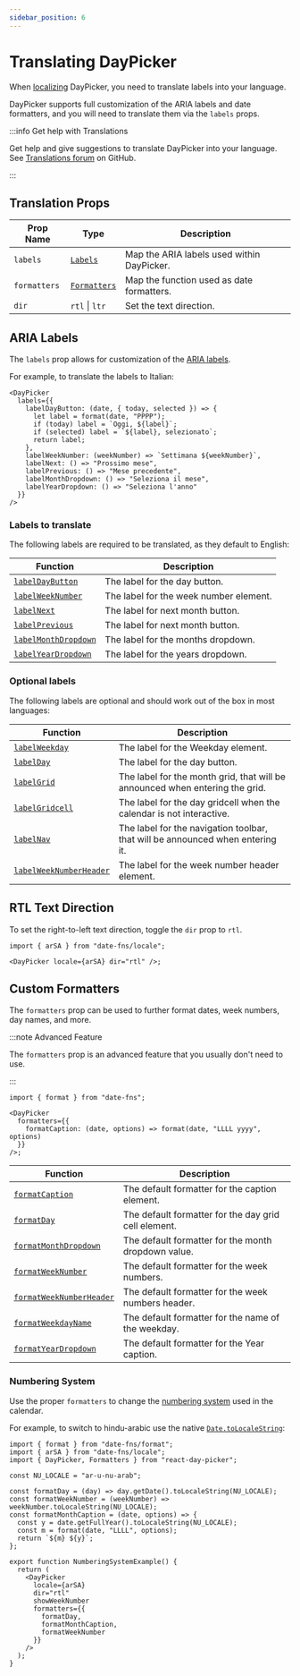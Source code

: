 ```yaml
---
sidebar_position: 6
---
```


# Translating DayPicker

When [localizing](./localization.mdx) DayPicker, you need to translate labels into your language.

DayPicker supports full customization of the ARIA labels and date formatters, and you will need to translate them via the `labels` props.

:::info Get help with Translations

Get help and give suggestions to translate DayPicker into your language. See [Translations forum](https://github.com/gpbl/react-day-picker/discussions/categories/translation-and-localization) on GitHub.

:::

## Translation Props

| Prop Name    | Type                                              | Description                                |
| ------------ | ------------------------------------------------- | ------------------------------------------ |
| `labels`     | [`Labels`](../api/type-aliases/Labels.md)         | Map the ARIA labels used within DayPicker. |
| `formatters` | [`Formatters`](../api/type-aliases/Formatters.md) | Map the function used as date formatters.  |
| `dir`        | `rtl` \| `ltr`                                    | Set the text direction.                    |

## ARIA Labels

The `labels` prop allows for customization of the [ARIA labels](./accessibility.mdx).

For example, to translate the labels to Italian:

```tsx
<DayPicker
  labels={{
    labelDayButton: (date, { today, selected }) => {
      let label = format(date, "PPPP");
      if (today) label = `Oggi, ${label}`;
      if (selected) label = `${label}, selezionato`;
      return label;
    },
    labelWeekNumber: (weekNumber) => `Settimana ${weekNumber}`,
    labelNext: () => "Prossimo mese",
    labelPrevious: () => "Mese precedente",
    labelMonthDropdown: () => "Seleziona il mese",
    labelYearDropdown: () => "Seleziona l'anno"
  }}
/>
```

### Labels to translate

The following labels are required to be translated, as they default to English:

| Function                                                       | Description                            |
| -------------------------------------------------------------- | -------------------------------------- |
| [`labelDayButton`](../api/functions/labelDayButton.md)         | The label for the day button.          |
| [`labelWeekNumber`](../api/functions/labelWeekNumber.md)       | The label for the week number element. |
| [`labelNext`](../api/functions/labelNext.md)                   | The label for next month button.       |
| [`labelPrevious`](../api/functions/labelPrevious.md)           | The label for next month button.       |
| [`labelMonthDropdown`](../api/functions/labelMonthDropdown.md) | The label for the months dropdown.     |
| [`labelYearDropdown`](../api/functions/labelYearDropdown.md)   | The label for the years dropdown.      |

### Optional labels

The following labels are optional and should work out of the box in most languages:

| Function                                                             | Description                                                                    |
| -------------------------------------------------------------------- | ------------------------------------------------------------------------------ |
| [`labelWeekday`](../api/functions/labelWeekday.md)                   | The label for the Weekday element.                                             |
| [`labelDay`](../api/functions/labelDay.md)                           | The label for the day button.                                                  |
| [`labelGrid`](../api/functions/labelGrid.md)                         | The label for the month grid, that will be announced when entering the grid.   |
| [`labelGridcell`](../api/functions/labelGridcell.md)                 | The label for the day gridcell when the calendar is not interactive.           |
| [`labelNav`](../api/functions/labelNav.md)                           | The label for the navigation toolbar, that will be announced when entering it. |
| [`labelWeekNumberHeader`](../api/functions/labelWeekNumberHeader.md) | The label for the week number header element.                                  |

## RTL Text Direction

To set the right-to-left text direction, toggle the `dir` prop to `rtl`.

```tsx caption="render:Rtl"
import { arSA } from "date-fns/locale";

<DayPicker locale={arSA} dir="rtl" />;
```

<BrowserWindow>
  <Examples.Rtl />
</BrowserWindow>

## Custom Formatters

The `formatters` prop can be used to further format dates, week numbers, day names, and more.

:::note Advanced Feature

The `formatters` prop is an advanced feature that you usually don't need to use.

:::

```tsx
import { format } from "date-fns";

<DayPicker
  formatters={{
    formatCaption: (date, options) => format(date, "LLLL yyyy", options)
  }}
/>;
```

| Function                                                               | Description                                          |
| ---------------------------------------------------------------------- | ---------------------------------------------------- |
| [`formatCaption`](../api/functions/formatCaption.md)                   | The default formatter for the caption element.       |
| [`formatDay`](../api/functions/formatDay.md)                           | The default formatter for the day grid cell element. |
| [`formatMonthDropdown`](../api/functions/formatMonthDropdown.md)       | The default formatter for the month dropdown value.  |
| [`formatWeekNumber`](../api/functions/formatWeekNumber.md)             | The default formatter for the week numbers.          |
| [`formatWeekNumberHeader`](../api/functions/formatWeekNumberHeader.md) | The default formatter for the week numbers header.   |
| [`formatWeekdayName`](../api/functions/formatWeekdayName.md)           | The default formatter for the name of the weekday.   |
| [`formatYearDropdown`](../api/functions/formatYearDropdown.md)         | The default formatter for the Year caption.          |

### Numbering System

Use the proper `formatters` to change the [numbering system](https://en.wikipedia.org/wiki/Numeral_system) used in the calendar.

For example, to switch to hindu-arabic use the native [`Date.toLocaleString`](https://developer.mozilla.org/en/docs/Web/JavaScript/Reference/Global_Objects/Date/toLocaleString):

```tsx caption="render:NumberingSystem"
import { format } from "date-fns/format";
import { arSA } from "date-fns/locale";
import { DayPicker, Formatters } from "react-day-picker";

const NU_LOCALE = "ar-u-nu-arab";

const formatDay = (day) => day.getDate().toLocaleString(NU_LOCALE);
const formatWeekNumber = (weekNumber) => weekNumber.toLocaleString(NU_LOCALE);
const formatMonthCaption = (date, options) => {
  const y = date.getFullYear().toLocaleString(NU_LOCALE);
  const m = format(date, "LLLL", options);
  return `${m} ${y}`;
};

export function NumberingSystemExample() {
  return (
    <DayPicker
      locale={arSA}
      dir="rtl"
      showWeekNumber
      formatters={{
        formatDay,
        formatMonthCaption,
        formatWeekNumber
      }}
    />
  );
}
```

<BrowserWindow>
  <Examples.NumberingSystem />
</BrowserWindow>
